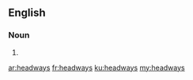 ==English==

===Noun===
{{head|en|plural}}

# {{plural of|headway|lang=en|nocat=1}}

[[ar:headways]]
[[fr:headways]]
[[ku:headways]]
[[my:headways]]